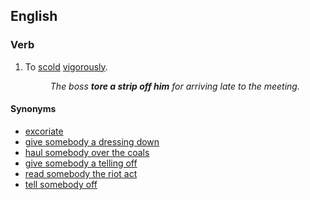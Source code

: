 ==English==

===Verb===
{{infl|en|verb|head=[[tear]] [[a]] [[strip]] [[off]] [[somebody]]}}

# {{idiom}} To [[scold]] [[vigorous]]ly. 
#:''The boss '''tore a strip off him''' for arriving late to the meeting.''

====Synonyms====
*[[excoriate]]
*[[dressing-down|give somebody a dressing down]]
*[[haul somebody over the coals]]
*[[telling off|give somebody a telling off]]
*[[read somebody the riot act]]
*[[tell off|tell somebody off]]